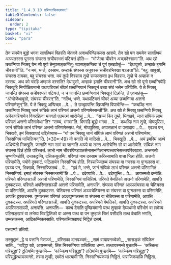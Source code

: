 ```yaml
---
title: "1.4.3.10 परिणतसिक्खापद"
tableOfContents: false
sidebar:
  order: 2
type: "tipitaka"
basket: "vi"
book: "para"
---
```



<DynamicBreadcrumb />

<Division number="657" book="para">

<Paragraph number="2421" book="para">
तेन समयेन बुद्धो भगवा सावत्थियं विहरति जेतवने अनाथपिण्डिकस्स आरामे. तेन खो पन समयेन सावत्थियं अञ्ञतरस्स पूगस्स संघस्स सचीवरभत्तं पटियत्तं होति—  “भोजेत्वा चीवरेन अच्छादेस्सामा”ति. अथ खो छब्बग्गिया भिक्खू येन सो पूगो तेनुपसङ्कमिंसु; उपसङ्कमित्वा तं पूगं एतदवोचुं—  “देथावुसो, अम्हाकं इमानि चीवरानी”ति. “न मयं, भन्ते, दस्साम. अम्हाकं संघस्स अनुवस्सं सचीवरभिक्खा पञ्ञत्ता”ति. “बहू, आवुसो, संघस्स दायका, बहू संघस्स भत्ता. मयं तुम्हे निस्साय तुम्हे सम्पस्सन्ता इध विहराम. तुम्हे चे अम्हाकं न दस्सथ, अथ को चरहि अम्हाकं दस्सति? देथावुसो, अम्हाकं इमानि चीवरानी”ति. अथ खो सो पूगो छब्बग्गियेहि भिक्खूहि निप्पीळियमानो यथापटियत्तं चीवरं छब्बग्गियानं भिक्खूनं दत्वा संघं भत्तेन परिविसि. ये ते भिक्खू जानन्ति संघस्स सचीवरभत्तं पटियत्तं, न च जानन्ति छब्बग्गियानं भिक्खूनं दिन्नन्ति, ते एवमाहंसु—  “ओणोजेथावुसो, संघस्स चीवरन्”ति. “नत्थि, भन्ते. यथापटियत्तं चीवरं अय्या छब्बग्गिया अत्तनो परिणामेसुन्”ति. ये ते भिक्खू अप्पिच्छा …पे…  ते उज्झायन्ति खिय्यन्ति विपाचेन्ति—  “कथञ्हि नाम छब्बग्गिया भिक्खू जानं संघिकं लाभं परिणतं अत्तनो परिणामेस्सन्ती”ति.
</Paragraph>

<Paragraph number="2422" book="para">
अथ खो ते भिक्खू छब्बग्गिये भिक्खू अनेकपरियायेन विगरहित्वा भगवतो एतमत्थं आरोचेसुं …पे…  “सच्चं किर तुम्हे, भिक्खवे, जानं संघिकं लाभं परिणतं अत्तनो परिणामेथा”ति? “सच्चं, भगवा”ति. विगरहि बुद्धो भगवा …पे…  कथञ्हि नाम तुम्हे, मोघपुरिसा, जानं संघिकं लाभं परिणतं अत्तनो परिणामेस्सथ. नेतं, मोघपुरिसा, अप्पसन्नानं वा पसादाय …पे…  एवञ्च पन, भिक्खवे, इमं सिक्खापदं उद्दिसेय्याथ—
</Paragraph>

</Division>
<Division number="658" book="para">

<Paragraph number="2423" book="para">
<Emphasis>“यो पन भिक्खु जानं संघिकं लाभं परिणतं अत्तनो परिणामेय्य, निस्सग्गियं पाचित्तियन्”</Emphasis>ति. (*30*:<Emphasis>49</Emphasis>)
</Paragraph>

</Division>
<Division number="659" book="para">

<Paragraph number="2424" book="para">
<Emphasis>यो पना</Emphasis>ति यो यादिसो …पे…  <Emphasis>भिक्खू</Emphasis>ति …पे…  अयं इमस्मिं अत्थे अधिप्पेतो भिक्खूति.
</Paragraph>

<Paragraph number="2425" book="para">
<Emphasis>जानाति</Emphasis> नाम सामं वा जानाति अञ्ञे वा तस्स आरोचेन्ति सो वा आरोचेति.
</Paragraph>

<Paragraph number="2426" book="para">
<Emphasis>संघिकं</Emphasis> नाम संघस्स दिन्नं होति परिच्चत्तं.
</Paragraph>

<Paragraph number="2427" book="para">
<Emphasis>लाभो</Emphasis> नाम चीवरपिण्डपातसेनासनगिलानप्पच्चयभेसज्जपरिक्खारा. अन्तमसो चुण्णपिण्डोपि, दन्तकट्ठम्पि, दसिकसुत्तम्पि.
</Paragraph>

<Paragraph number="2428" book="para">
<Emphasis>परिणतं</Emphasis> नाम दस्साम करिस्सामाति वाचा भिन्ना होति.
</Paragraph>

<Paragraph number="2429" book="para">
अत्तनो परिणामेति, पयोगे दुक्कटं. पटिलाभेन निस्सग्गियं होति. निस्सज्जितब्बं संघस्स वा गणस्स वा पुग्गलस्स वा. एवञ्च पन, भिक्खवे, निस्सज्जितब्बं …पे…  “इदं मे, भन्ते, जानं संघिकं लाभं परिणतं अत्तनो परिणामितं निस्सग्गियं. इमाहं संघस्स निस्सज्जामी”ति …पे…  ददेय्याति …पे…  ददेय्युन्ति …पे…  आयस्मतो दम्मीति.
</Paragraph>

</Division>
<Division number="660" book="para">

<Paragraph number="2430" book="para">
परिणते परिणतसञ्ञी अत्तनो परिणामेति, निस्सग्गियं पाचित्तियं.
</Paragraph>

<Paragraph number="2431" book="para">
परिणते वेमतिको अत्तनो परिणामेति, आपत्ति दुक्कटस्स. परिणते अपरिणतसञ्ञी अत्तनो परिणामेति, अनापत्ति. संघस्स परिणतं अञ्ञसंघस्स वा चेतियस्स वा परिणामेति, आपत्ति दुक्कटस्स. चेतियस्स परिणतं अञ्ञचेतियस्स वा संघस्स वा पुग्गलस्स वा परिणामेति, आपत्ति दुक्कटस्स. पुग्गलस्स परिणतं अञ्ञपुग्गलस्स वा संघस्स वा चेतियस्स वा परिणामेति, आपत्ति दुक्कटस्स. अपरिणते परिणतसञ्ञी, आपत्ति दुक्कटस्स. अपरिणते वेमतिको, आपत्ति दुक्कटस्स. अपरिणते अपरिणतसञ्ञी, अनापत्ति.
</Paragraph>

</Division>
<Division number="661" book="para">

<Paragraph number="2432" book="para">
अनापत्ति—  कत्थ देमाति पुच्छियमानो यत्थ तुम्हाकं देय्यधम्मो परिभोगं वा लभेय्य पटिसङ्खारं वा लभेय्य चिरट्ठितिको वा अस्स यत्थ वा पन तुम्हाकं चित्तं पसीदति तत्थ देथाति भणति, उम्मत्तकस्स, आदिकम्मिकस्साति.

</Paragraph>
</Division>

<Paragraph number="2433" type="center" book="para">
परिणतसिक्खापदं निट्ठितं दसमं.

  
पत्तवग्गो ततियो.



</Paragraph>

<Paragraph number="2434" type="center" book="para">
तस्सुद्दानं


</Paragraph>

<Paragraph number="2435" type="verses" book="para">
_द्वे च पत्तानि भेसज्जं,_  
_वस्सिका दानपञ्चमं;_  
_सामं वायापनच्चेको,_  
_सासङ्कं संघिकेन चाति._  

</Paragraph>

<Division number="662" book="para">

<Paragraph number="2436" book="para">
“उद्दिट्ठा खो, आयस्मन्तो, तिंस निस्सग्गिया पाचित्तिया धम्मा. तत्थायस्मन्ते पुच्छामि—  ‘कच्चित्थ परिसुद्धा’? दुतियम्पि पुच्छामि—  ‘कच्चित्थ परिसुद्धा’? ततियम्पि पुच्छामि—  ‘कच्चित्थ परिसुद्धा’? परिसुद्धेत्थायस्मन्तो, तस्मा तुण्ही, एवमेतं धारयामी”ति.

</Paragraph>
</Division>

<Paragraph number="2437" type="center" book="para">
निस्सग्गियकण्डं निट्ठितं.



</Paragraph>

<Paragraph number="2438" type="center" book="para">
पाराजिकपाळि निट्ठिता.
</Paragraph>